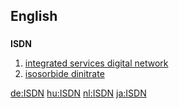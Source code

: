 ==English==

==={{initialism}}===
'''ISDN'''

# [[integrated services digital network]]
# [[isosorbide dinitrate]]

[[de:ISDN]]
[[hu:ISDN]]
[[nl:ISDN]]
[[ja:ISDN]]